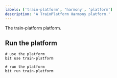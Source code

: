 ```yaml
---
labels: ['train-platform', 'harmony', 'platform']
description: 'A TrainPlatform Harmony platform.'
---
```


The train-platform platform.

## Run the platform

```
# use the platform
bit use train-platform

# run the platform
bit run train-platform
``` 
